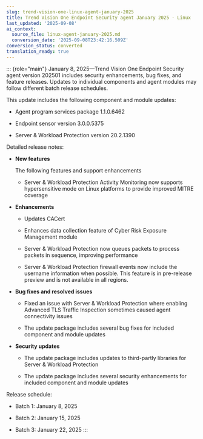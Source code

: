 ```yaml
---
slug: trend-vision-one-linux-agent-january-2025
title: Trend Vision One Endpoint Security agent January 2025 - Linux
last_updated: '2025-09-08'
ai_context:
  source_file: linux-agent-january-2025.md
  conversion_date: '2025-09-08T23:42:16.509Z'
conversion_status: converted
translation_ready: true
---
```


::: {role="main"}
January 8, 2025—Trend Vision One Endpoint Security agent version 202501 includes security enhancements, bug fixes, and feature releases. Updates to individual components and agent modules may follow different batch release schedules.

This update includes the following component and module updates:

- Agent program services package 1.1.0.6462

- Endpoint sensor version 3.0.0.5375

- Server & Workload Protection version 20.2.1390

Detailed release notes:

- **New features**

  The following features and support enhancements

  - Server & Workload Protection Activity Monitoring now supports hypersensitive mode on Linux platforms to provide improved MITRE coverage

- **Enhancements**

  - Updates CACert

  - Enhances data collection feature of Cyber Risk Exposure Management module

  - Server & Workload Protection now queues packets to process packets in sequence, improving performance

  - Server & Workload Protection firewall events now include the username information when possible. This feature is in pre-release preview and is not available in all regions.

- **Bug fixes and resolved issues**

  - Fixed an issue with Server & Workload Protection where enabling Advanced TLS Traffic Inspection sometimes caused agent connectivity issues

  - The update package includes several bug fixes for included component and module updates

- **Security updates**

  - The update package includes updates to third-partly libraries for Server & Workload Protection

  - The update package includes several security enhancements for included component and module updates

Release schedule:

- Batch 1: January 8, 2025

- Batch 2: January 15, 2025

- Batch 3: January 22, 2025
:::
